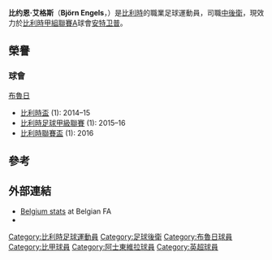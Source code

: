 {{noteTA
|G1=Football
|G2=uefa
|1=zh-hans:艾格斯;zh-hk:安祖斯;zh-tw:艾格斯;
|2=zh-hans:比约恩;zh-hk:比莊;zh-tw:比約恩;
}}

{{Infobox football biography
|name                = 比约恩·艾格斯<br />Björn Engels
| image = Bjorn Engels Club Brugge.jpg
|fullname            = Björn Engels
|birth_date          = {{Birth date and age|1994|9|15|df=y}}<ref name=PremProfile>{{cite web |url=https://www.premierleague.com/players/12199/Björn-Engels/overview |title=Björn Engels: Overview |publisher=Premier League |accessdate=2019年8月17日 |archive-date=2020年12月2日 |archive-url=https://web.archive.org/web/20201202061921/https://www.premierleague.com/players/12199/Bj%C3%B6rn-Engels/overview |dead-url=no }}</ref>
|birth_place         = {{flagicon|BEL}} [[比利時|比利時]][[卡普賴克|卡普賴克]]
|height              = {{convert|1.93|m|abbr=on}}<ref name=PremProfile/>
|position            = [[中後衛|中後衛]]
|currentclub         = [[皇家安特卫普足球俱乐部|安特卫普]]
|clubnumber          = 3
|youthyears1         = 2006–2013
|youthclubs1         = [[皇家布魯日足球會|布魯日]]
|years1              = 2012–2017
|clubs1              = [[皇家布魯日足球會|布魯日]]
|caps1               = 79
|goals1              = 12
|years2              = 2017–2019
|clubs2              = [[奥林匹亚科斯足球俱乐部|奧林比亞高斯]]
|caps2               = 17
|goals2              = 3
|years3              = 2018–2019
|clubs3              = → [[蘭斯體育會|蘭斯]]
|caps3               = 33
|goals3              = 1
|years4              = 2019
|clubs4              = [[蘭斯體育會|蘭斯]]
|caps4               = 0
|goals4              = 0
|years5              = 2019–2021
|clubs5              = [[阿士東維拉足球會|阿士東維拉]] 
|caps5               = 17
|goals5              = 1
|years6              = 2021–
|clubs6              = [[皇家安特卫普足球俱乐部|安特卫普]] 
|caps6               = 1
|goals6              = 0
|nationalyears1      = 2011
|nationalteam1       = 比利時U17
|nationalcaps1       = 1
|nationalgoals1      = 0
|nationalyears2      = 2011
|nationalteam2       = 比利時U18
|nationalcaps2       = 1
|nationalgoals2      = 0
|nationalyears3      = 2012
|nationalteam3       = 比利時U19
|nationalcaps3       = 5
|nationalgoals3      = 1
|nationalyears4      = 2016
|nationalteam4       = [[比利時21歲以下國家足球隊|比利時U21]]
|nationalcaps4       = 2
|nationalgoals4      = 1
|club-update         =  5 November 2020 
|nationalteam-update = 
}}

'''比约恩·艾格斯'''（'''Björn Engels'''，{{bd|1994年|9月15日|}}）是[[比利時|比利時]]的職業足球運動員，司職[[中後衛|中後衛]]，現效力於[[比利時甲組聯賽A|比利時甲組聯賽A]]球會[[皇家安特卫普足球俱乐部|安特卫普]]。

== 榮譽==
===球會===
;{{flagicon|BEL}} [[皇家布魯日足球會|布魯日]]
*[[比利時盃|比利時盃]] (1): 2014–15
*[[比利時足球甲級聯賽|比利時足球甲級聯賽]] (1): 2015–16
*[[比利時聯賽盃|比利時聯賽盃]] (1): 2016

==參考==
{{Reflist}}

== 外部連結 ==
*[http://static.e-kickoff.com/project/publiek/jrinteren/speler_PH_6100.htm#itop Belgium stats] {{Wayback|url=http://static.e-kickoff.com/project/publiek/jrinteren/speler_PH_6100.htm#itop |date=20160808172657 }} at Belgian FA
*{{Soccerway}}

{{DEFAULTSORT: Engels, Björn}}

[[Category:比利時足球運動員|Category:比利時足球運動員]]
[[Category:足球後衛|Category:足球後衛]]
[[Category:布魯日球員|Category:布魯日球員]]
[[Category:比甲球員|Category:比甲球員]]
[[Category:阿士東維拉球員|Category:阿士東維拉球員]]
[[Category:英超球員|Category:英超球員]]